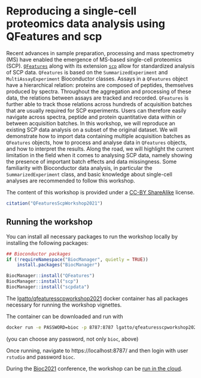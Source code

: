 # Reproducing a single-cell proteomics data analysis using QFeatures and scp

Recent advances in sample preparation, processing and mass
spectrometry (MS) have enabled the emergence of MS-based single-cell
proteomics
(SCP). [`QFeatures`](https://uclouvain-cbio.github.io/QFeatures/)
along with its extension
[`scp`](https://uclouvain-cbio.github.io/scp/) allow for standardized
analysis of SCP data. `QFeatures` is based on the
`SummarizedExperiment` and `MultiAssayExperiment` Bioconductor
classes.  Assays in a `QFeatures` object have a hierarchical relation:
proteins are composed of peptides, themselves produced by
spectra. Throughout the aggregation and processing of these data, the
relations between assays are tracked and recorded. `QFeatures` is
further able to track those relations across hundreds of acquisition
batches that are usually required for SCP experiments. Users can
therefore easily navigate across spectra, peptide and protein
quantitative data within or between acquisition batches. In this
workshop, we will reproduce an existing SCP data analysis on a subset
of the original dataset. We will demonstrate how to import data
containing multiple acquisition batches as `QFeatures` objects, how to
process and analyse data in `QFeatures` objects, and how to interpret
the results. Along the road, we will highlight the current limitation
in the field when it comes to analysing SCP data, namely showing the
presence of important batch effects and data missingness. Some
familiarity with Bioconductor data analysis, in particular the
`SummarizedExperiment` class, and basic knowledge about single-cell
analyses are recommended to follow this workshop.

The content of this workshop is provided under a [CC-BY
ShareAlike](https://creativecommons.org/licenses/by-sa/2.0/) license.

```r
citation("QFeaturesScpWorkshop2021")
```

## Running the workshop


You can install all necessary packages to run the workshop locally by
installing the following packages:

```r
## Bioconductor packages
if (!requireNamespace("BiocManager", quietly = TRUE))
    install.packages("BiocManager")

BiocManager::install("QFeatures")
BiocManager::install("scp")
BiocManager::install("scpdata")
```

The
[lgatto/qfeaturesscpworkshop2021](https://hub.docker.com/repository/docker/lgatto/qfeaturesscpworkshop2021)
docker container has all packages necessary for running the workshop vignettes.

The container can be downloaded and run with

```sh
docker run -e PASSWORD=bioc -p 8787:8787 lgatto/qfeaturesscpworkshop2021:latest
```

(you can choose any password, not only `bioc`, above)

Once running, navigate to https://localhost:8787/ and then login with
user `rstudio` and password `bioc`.


During the [Bioc2021](https://bioc2021.bioconductor.org/) conference,
the workshop can be [run in the
cloud](http://app.orchestra.cancerdatasci.org/).
